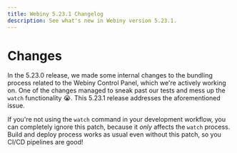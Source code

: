 ```yaml
---
title: Webiny 5.23.1 Changelog
description: See what's new in Webiny version 5.23.1.
---
```



# Changes

In the 5.23.0 release, we made some internal changes to the bundling process related to the Webiny Control Panel, which we're actively working on. One of the changes managed to sneak past our tests and mess up the `watch` functionality :sob:. This 5.23.1 release addresses the aforementioned issue.

<Alert type="info">

If you're not using the `watch` command in your development workflow, you can completely ignore this patch, because it _only_ affects the `watch` process. Build and deploy process works as usual even without this patch, so you CI/CD pipelines are good!

</Alert>